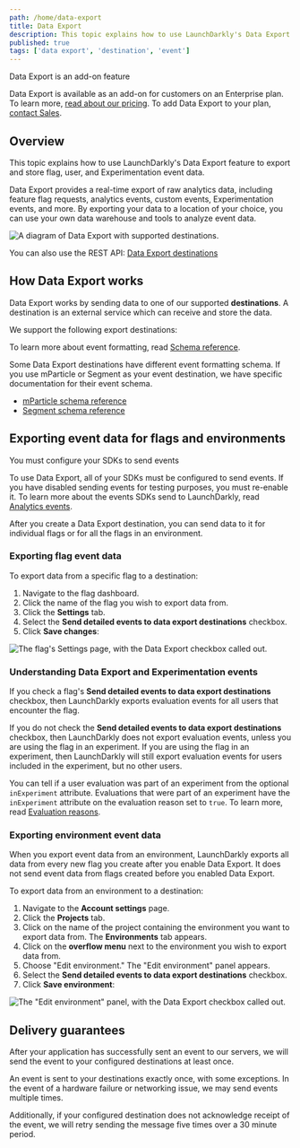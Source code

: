 ```yaml
---
path: /home/data-export
title: Data Export
description: This topic explains how to use LaunchDarkly's Data Export feature to export and store flag, user, and Experimentation event data. Data Export provides a real-time export of raw analytics data, including feature flag requests, analytics events, custom events, Experimentation events, and more.
published: true
tags: ['data export', 'destination', 'event']
---
```


<Callout intent="primary">
<CalloutTitle>Data Export is an add-on feature</CalloutTitle>
<CalloutDescription>

Data Export is available as an add-on for customers on an Enterprise plan. To learn more, [read about our pricing](https://launchdarkly.com/pricing/). To add Data Export to your plan, [contact Sales](https://launchdarkly.com/contact-sales/).

</CalloutDescription>
</Callout>

## Overview

This topic explains how to use LaunchDarkly's Data Export feature to export and store flag, user, and Experimentation event data.

Data Export provides a real-time export of raw analytics data, including feature flag requests, analytics events, custom events, Experimentation events, and more. By exporting your data to a location of your choice, you can use your own data warehouse and tools to analyze event data.

![A diagram of Data Export with supported destinations.](data-export.png)

<LearnMore>

You can also use the REST API: [Data Export destinations](https://apidocs.launchdarkly.com/tag/Data-Export-destinations)

</LearnMore>

## How Data Export works

Data Export works by sending data to one of our supported **destinations**. A destination is an external service which can receive and store the data.

We support the following export destinations:

<ChildPageList path="/home/data-export" omit="/home/data-export/schema-reference" />

To learn more about event formatting, read [Schema reference](/home/data-export/schema-reference).

Some Data Export destinations have different event formatting schema. If you use mParticle or Segment as your event destination, we have specific documentation for their event schema.

* [mParticle schema reference](/home/data-export/mparticle-schema-reference)
* [Segment schema reference](/home/data-export/segment-schema-reference)

## Exporting event data for flags and environments

<Callout intent="warning">
<CalloutTitle>You must configure your SDKs to send events</CalloutTitle>
<CalloutDescription>

To use Data Export, all of your SDKs must be configured to send events. If you have disabled sending events for testing purposes, you must re-enable it. To learn more about the events SDKs send to LaunchDarkly, read [Analytics events](/sdk/concepts/events).

</CalloutDescription>
</Callout>

After you create a Data Export destination, you can send data to it for individual flags or for all the flags in an environment.

### Exporting flag event data

To export data from a specific flag to a destination:

1. Navigate to the flag dashboard.
2. Click the name of the flag you wish to export data from.
3. Click the **Settings** tab.
4. Select the **Send detailed events to data export destinations** checkbox.
5. Click **Save changes**:

![The flag's Settings page, with the Data Export checkbox called out.](data-export-detailed-event-info-callout.png)

### Understanding Data Export and Experimentation events

If you check a flag's **Send detailed events to data export destinations** checkbox, then LaunchDarkly exports evaluation events for all users that encounter the flag.

If you do not check the **Send detailed events to data export destinations** checkbox, then LaunchDarkly does not export evaluation events, unless you are using the flag in an experiment. If you are using the flag in an experiment, then LaunchDarkly will still export evaluation events for users included in the experiment, but no other users.

You can tell if a user evaluation was part of an experiment from the optional `inExperiment` attribute. Evaluations that were part of an experiment have the `inExperiment` attribute on the evaluation reason set to `true`. To learn more, read [Evaluation reasons](/sdk/concepts/evaluation-reasons).

### Exporting environment event data

When you export event data from an environment, LaunchDarkly exports all data from every new flag you create after you enable Data Export. It does not send event data from flags created before you enabled Data Export.

To export data from an environment to a destination:

1. Navigate to the **Account settings** page.
2. Click the **Projects** tab.
3. Click on the name of the project containing the environment you want to export data from. The **Environments** tab appears.
4. Click on the **overflow menu** next to the environment you wish to export data from. 
5. Choose "Edit environment." The "Edit environment" panel appears.
6. Select the **Send detailed events to data export destinations** checkbox.
7. Click **Save environment**:

![The "Edit environment" panel, with the Data Export checkbox called out.](data-export-env-detailed-event-info-callout.png)

## Delivery guarantees

After your application has successfully sent an event to our servers, we will send the event to your configured destinations at least once.

An event is sent to your destinations exactly once, with some exceptions. In the event of a hardware failure or networking issue, we may send events multiple times.

Additionally, if your configured destination does not acknowledge receipt of the event, we will retry sending the message five times over a 30 minute period.
